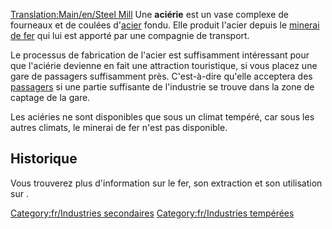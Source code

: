 [[Translation:Main/en/Steel Mill]]
{{Template:Industries/Fr
|image=Steelmill.png
|nom=Aciérie
|climats=[[Main/en/Climat/Fr#Tempéré|Tempéré]]
|accepte=[[Main/fr/Minerai de fer|Minerai de fer]]
|produit=[[Main/fr/Acier|Acier]]
}}
Une '''aciérie''' est un vase complexe de fourneaux et de coulées d'[[Main/fr/Acier|acier]] fondu. Elle produit l'acier depuis le [[Main/fr/Minerai de fer|minerai de fer]] qui lui est apporté par une compagnie de transport.

Le processus de fabrication de l'acier est suffisamment intéressant pour que l'aciérie devienne en fait une attraction touristique, si vous placez une gare de passagers suffisamment près. C'est-à-dire qu'elle acceptera des [[Main/fr/Passagers|passagers]] si une partie suffisante de l'industrie se trouve dans la zone de captage de la gare.

Les aciéries ne sont disponibles que sous un climat tempéré, car sous les autres climats, le minerai de fer n'est pas disponible.

==Historique==
Vous trouverez plus d'information sur le fer, son extraction et son utilisation sur [http://www.wikipedia.org/wiki/fr:Aciérie ].

[[Category:fr/Industries secondaires]]
[[Category:fr/Industries tempérées]]